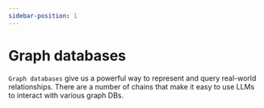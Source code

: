 ```yaml
---
sidebar-position: 1
---
```


# Graph databases

`Graph databases` give us a powerful way to represent and query real-world relationships. 
There are a number of chains that make it easy to use LLMs to interact with various graph DBs.


<DocCardList />